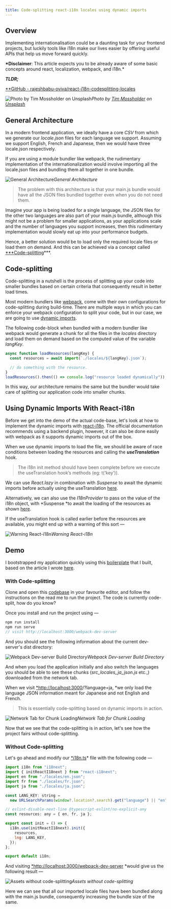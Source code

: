 ```yaml
---
title: Code-splitting react-i18n locales using dynamic imports
---
```


## Overview

Implementing internationalisation could be a daunting task for your frontend projects, but luckily tools like i18n make our lives easier by offering useful APIs that help us move forward quickly.

**\*Disclaimer**: This article expects you to be already aware of some basic concepts around react, localization, webpack, and i18n.\*

**_TLDR;_**

[\*\*GitHub - rajeshbabu-oviva/react-i18n-codesplitting-locales](https://github.com/rajeshbabu-oviva/react-i18n-codesplitting-locales)

![Photo by [Tim Mossholder](https://unsplash.com/@timmossholder?utm_source=unsplash&utm_medium=referral&utm_content=creditCopyText) on [Unsplash](https://unsplash.com/s/photos/split?utm_source=unsplash&utm_medium=referral&utm_content=creditCopyText)](https://cdn-images-1.medium.com/max/13200/1*_5t29_HeW6e4Smbctn_ooA.jpeg)_Photo by [Tim Mossholder](https://unsplash.com/@timmossholder?utm_source=unsplash&utm_medium=referral&utm_content=creditCopyText) on [Unsplash](https://unsplash.com/s/photos/split?utm_source=unsplash&utm_medium=referral&utm_content=creditCopyText)_

## General Architecture

In a modern frontend application, we ideally have a core _CSV_ from which we generate our _locale.json_ files for each language we support. Assuming we support English, French and Japanese, then we would have three locale.json respectively.

If you are using a module bundler like webpack, the rudimentary implementation of the internationalization would involve importing all the locale.json files and bundling them all together in one bundle.

![General Architecture](https://cdn-images-1.medium.com/max/2996/1*xbfMJ-Ag6XGQ5WNt6h-Ekw.png)_General Architecture_

> The problem with this architecture is that your main.js bundle would have all the JSON files bundled together even when you do not need them.

Imagine your app is being loaded for a single language, the JSON files for the other two languages are also part of your main.js bundle, although this might not be a problem for smaller applications, as your applications scale and the number of languages you support increases, then this rudimentary implementation would slowly eat up into your performance budgets.

Hence, a better solution would be to load only the required locale files or load them on demand. And this can be achieved via a concept called [\*\*\*Code-splitting](https://developer.mozilla.org/en-US/docs/Glossary/Code_splitting)\*\*\*.

## Code-splitting

Code-splitting in a nutshell is the process of splitting up your code into smaller bundles based on certain criteria that consequently result in better load times.

Most modern bundlers like [webpack](https://webpack.js.org/guides/code-splitting/#dynamic-imports), come with their own configurations for code-splitting during build-time. There are multiple ways in which you can enforce your webpack configuration to split your code, but in our case, we are going to use [dynamic imports](https://webpack.js.org/api/module-methods/#dynamic-expressions-in-import).

The following code-block when bundled with a modern bundler like webpack would generate a chunk for all the files in the _locales_ directory and load them on demand based on the computed value of the variable _langKey_.

```js
async function loadResources(langKey) {
  const resources = await import(`./locales/${langKey}.json`);

  // do something with the resource.
}
loadResources().then(() => console.log("resource loaded dynamically"));
```

In this way, our architecture remains the same but the bundler would take care of splitting our application code into smaller chunks.

## Using Dynamic Imports With React-i18n

Before we get into the demo of the actual code-base, let's look at how to implement the dynamic imports with [react-i18n](https://react.i18next.com/legacy-v9/step-by-step-guide#2-lazy-loading-translations). The official documentation recommends using a backend plugin, however, it can also be done easily with webpack as it supports dynamic imports out of the box.

When we use dynamic imports to load the file, we should be aware of race conditions between loading the resources and calling the **_useTranslation_** hook.

> The i18n init method should have been complete before we execute the useTranslation hook’s methods (eg: t(‘key’)).

We can use _React.lazy_ in combination with _Suspense_ to await the dynamic imports before actually using the useTranslation [here](https://github.com/rajeshbabu-oviva/react-i18n-codesplitting-locales/blob/master/src/App.tsx#L4).

Alternatively, we can also use the _I18nProvider_ to pass on the value of the i18n object, with *Suspense *to await the loading of the resources as shown [here](https://github.com/rajeshbabu-oviva/react-i18n-codesplitting-locales/blob/master/src/AppWithI18nProvider.tsx).

If the useTranslation hook is called earlier before the resources are available, you might end up with a warning of this sort —

![Warning React-i18n](https://cdn-images-1.medium.com/max/3324/1*8hhkgKPwO-soJH6niPkapA.png)_Warning React-i18n_

## Demo

I bootstrapped my application quickly using this [boilerplate](https://github.com/rajeshbabu-oviva/react-ts-boilerplate) that I built, based on the article I wrote [here](https://medium.com/@rajeshdavid/a-quick-guide-to-choosing-a-robust-frontend-tech-stack-1f47c0458f08).

### With Code-splitting

Clone and open this [codebase](https://github.com/rajeshbabu-oviva/react-i18n-codesplitting-locales) in your favourite editor, and follow the instructions on the read me to run the project. The code is currently code-split, how do you know?

Once you install and run the project using —

```js
npm run install
npm run serve
// visit http://localhost:3000/webpack-dev-server
```

And you should see the following information about the current dev-server's dist directory:

![Webpack Dev-server Build Directory](https://cdn-images-1.medium.com/max/2280/1*ABxM139JPpi7jgV1PP95Gw.png)_Webpack Dev-server Build Directory_

And when you load the application initially and also switch the languages you should be able to see these chunks (_src_locales_ja_json.js_ etc.,) downloaded from the network tab.

When we visit [\*http://localhost:3000](http://localhost:3000)/?language=ja, \*we only load the language JSON information meant for Japanese and not English and French.

> This is essentially code-splitting based on dynamic imports in action.

![Network Tab for Chunk Loading](https://cdn-images-1.medium.com/max/3836/1*LJMx6LHI6ljdXt7DyB_EXw.png)_Network Tab for Chunk Loading_

Now that we see that the code-splitting is in action, let's see how the project fairs without code-splitting.

### Without Code-splitting

Let's go ahead and modify our [\*i18n.ts](https://github.com/rajeshbabu-oviva/react-i18n-codesplitting-locales/blob/master/src/i18n.ts)\* file with the following code —

```js
import i18n from "i18next";
import { initReactI18next } from "react-i18next";
import en from "./locales/en.json";
import fr from "./locales/fr.json";
import ja from "./locales/ja.json";

const LANG_KEY: string =
  new URLSearchParams(window?.location?.search).get("language") || "en";

// eslint-disable-next-line @typescript-eslint/no-explicit-any
const resources: any = { en, fr, ja };

export const init = () => {
  i18n.use(initReactI18next).init({
    resources,
    lng: LANG_KEY,
  });
};

export default i18n;
```

And visiting [\*http://localhost:3000/webpack-dev-server](http://localhost:3000/webpack-dev-server) \*would give us the following result —

![Assets without code-splitting](https://cdn-images-1.medium.com/max/2208/1*FmOjpT62DFm0-sToUyfkwA.png)_Assets without code-splitting_

Here we can see that all our imported locale files have been bundled along with the main.js bundle, consequently increasing the bundle size of the same.
